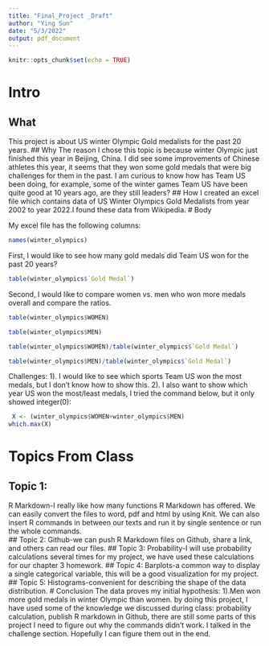 ---
title: "Final_Project _Draft"
author: "Ying Sun"
date: "5/3/2022"
output: pdf_document
---

```{r setup, include=FALSE}
knitr::opts_chunk$set(echo = TRUE)
```
# Intro

## What
This project is about US winter Olympic Gold medalists for the past 20 years.
## Why
The reason I chose this topic is because winter Olympic just finished this year in Beijing, China. I did see some improvements of Chinese athletes this year, it seems that they won some gold medals that were big challenges for them in the past. I am curious to know how has Team US been doing, for example, some of the winter games Team US have been quite good at 10 years ago, are they still leaders?
## How
I  created an excel file which contains data of US Winter Olympics Gold Medalists from year 2002 to year 2022.I found these data from Wikipedia.
# Body


My excel file has the following columns:
```{r}
names(winter_olympics)
```
First, I would like to see how many gold medals did Team US won for the past 20 years?
```{r}
table(winter_olympics$`Gold Medal`)
```
Second, I would like to compare women vs. men who won more medals overall and compare the ratios.
```{r}
table(winter_olympics$WOMEN)
```
```{r}
table(winter_olympics$MEN)
```
```{r}
table(winter_olympics$WOMEN)/table(winter_olympics$`Gold Medal`)
```

```{r}
table(winter_olympics$MEN)/table(winter_olympics$`Gold Medal`)
```


Challenges: 1). I would like to see which sports Team US won the most medals, but I don't know how to show this. 2). I also want to show which year US won the most/least medals, I tried the command below, but it only showed integer(0):
```{r}
 X <- (winter_olympics$WOMEN+winter_olympics$MEN)
which.max(X)
```

# Topics From Class

## Topic 1:
R Markdown-I really like how many functions R Markdown has offered. We can easily convert the files to word, pdf and html by using Knit. We can also insert R commands in between our texts and run it by single sentence or run the whole commands.  
## Topic 2:
Github-we can push R Markdown files on Github, share a link, and others can read our files. 
## Topic 3:
Probability-I will use probability calculations several times for my project, we have used these calculations for our chapter 3 homework.
## Topic 4:
Barplots-a common way to display a single categorical variable, this will be a good visualization for my project.
## Topic 5:
Histograms-convenient for describing the shape of the data distribution.
# Conclusion
The data proves my initial hypothesis: 1).Men won more gold medals in winter Olympic than women.
by doing this project, I have used some of the knowledge we discussed during class: probability calculation, publish R markdown in Github, there are still some parts of this project I need to figure out why the commands didn't work. I talked in the challenge section. Hopefully I can figure them out in the end.